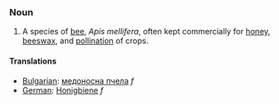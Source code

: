===Noun===

# A species of [[bee]], ''Apis mellifera'', often kept commercially for [[honey]], [[beeswax]], and [[pollination]] of crops.

====Translations====

*[[Bulgarian]]: [[медоносна пчела]] ''f''
*[[German]]: [[Honigbiene]] ''f''